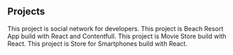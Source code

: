 ## Projects

<ProjectCard title="Developer Connector" link="https://salifov-social-network.netlify.app/" bg="linear-gradient(to right, #D4145A 0%, #FBB03B 100%)">
This project is social network for developers.
</ProjectCard>

<ProjectCard title="Beach Resort" link="https://salifov-resort.netlify.app/" bg="linear-gradient(to right, #D4145A 0%, #FBB03B 100%)">
This project is Beach Resort App build with React and Contentfull.
</ProjectCard>

<ProjectCard title="Movie Store" link="https://salifov-movie-store.netlify.app/" bg="linear-gradient(to right, #D4145A 0%, #FBB03B 100%)">
This project is Movie Store build with React.
</ProjectCard>

<ProjectCard title="Smartphones" link="https://storemag.netlify.app/" bg="linear-gradient(to right, #D4145A 0%, #FBB03B 100%)">
This project is Store for Smartphones build with React.
</ProjectCard>